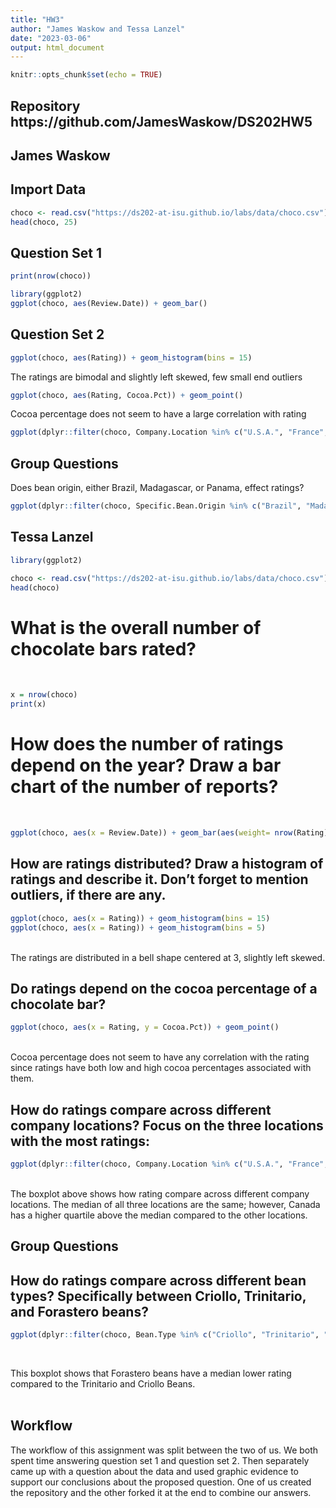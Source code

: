 ```yaml
---
title: "HW3"
author: "James Waskow and Tessa Lanzel"
date: "2023-03-06"
output: html_document
---
```


```r
knitr::opts_chunk$set(echo = TRUE)
```
## Repository https://github.com/JamesWaskow/DS202HW5

## James Waskow
## Import Data
```r
choco <- read.csv("https://ds202-at-isu.github.io/labs/data/choco.csv")
head(choco, 25)
```

## Question Set 1
```r
print(nrow(choco))
```

```r
library(ggplot2)
ggplot(choco, aes(Review.Date)) + geom_bar()
```

## Question Set 2
```r
ggplot(choco, aes(Rating)) + geom_histogram(bins = 15)
```
The ratings are bimodal and slightly left skewed, few small end outliers

```r
ggplot(choco, aes(Rating, Cocoa.Pct)) + geom_point()
```
Cocoa percentage does not seem to have a large correlation with rating

```r
ggplot(dplyr::filter(choco, Company.Location %in% c("U.S.A.", "France", "Canada")), aes(Company.Location, Rating)) + geom_boxplot()
```

## Group Questions
Does bean origin, either Brazil, Madagascar, or Panama, effect ratings?
```r
ggplot(dplyr::filter(choco, Specific.Bean.Origin %in% c("Brazil", "Madagascar", "Panama")), aes(Rating, Specific.Bean.Origin)) + geom_boxplot()
```

## Tessa Lanzel
```r
library(ggplot2)

choco <- read.csv("https://ds202-at-isu.github.io/labs/data/choco.csv")
head(choco)
```
# What is the overall number of chocolate bars rated?
\
```r
x = nrow(choco)
print(x)
```
# How does the number of ratings depend on the year? Draw a bar chart of the number of reports? 
\
```r
ggplot(choco, aes(x = Review.Date)) + geom_bar(aes(weight= nrow(Rating)))
```
## How are ratings distributed? Draw a histogram of ratings and describe it. Don’t forget to mention outliers, if there are any.  
```r
ggplot(choco, aes(x = Rating)) + geom_histogram(bins = 15) 
ggplot(choco, aes(x = Rating)) + geom_histogram(bins = 5)
```
\
The ratings are distributed in a bell shape centered at 3, slightly left skewed.   

## Do ratings depend on the cocoa percentage of a chocolate bar?

```r
ggplot(choco, aes(x = Rating, y = Cocoa.Pct)) + geom_point()
```
\
Cocoa percentage does not seem to have any correlation with the rating since ratings have both low and high cocoa percentages associated with them.   


## How do ratings compare across different company locations? Focus on the three locations with the most ratings:  
```r
ggplot(dplyr::filter(choco, Company.Location %in% c("U.S.A.", "France", "Canada")), aes(Company.Location, Rating)) + geom_boxplot()
```
\
The boxplot above shows how rating compare across different company locations. 
The median of all three locations are the same; however, Canada has a higher quartile above the median compared to the other locations.  

## Group Questions
## How do ratings compare across different bean types? Specifically between Criollo, Trinitario, and Forastero beans?

```r
ggplot(dplyr::filter(choco, Bean.Type %in% c("Criollo", "Trinitario", "Forastero")), aes(Bean.Type,Rating)) + geom_boxplot()

```
\

This boxplot shows that Forastero beans have a median lower rating compared to the Trinitario and Criollo Beans. 
\
\

## Workflow
The workflow of this assignment was split between the two of us. We both spent time answering question set 1 and question set 2. Then separately came up with a question about the data and used graphic evidence to support our conclusions about the proposed question. One of us created the repository and the other forked it at the end to combine our answers.


